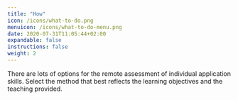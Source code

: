 ```yaml
---
title: "How"
icon: /icons/what-to-do.png
menuicon: /icons/what-to-do-menu.png
date: 2020-07-31T11:05:44+02:00
expandable: false
instructions: false
weight: 2
---
```


There are lots of options for the remote assessment of individual application skills. Select the method that best reflects the learning objectives and the teaching provided. 